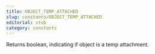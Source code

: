 ```yaml
---
title: OBJECT_TEMP_ATTACHED
slug: constants/OBJECT_TEMP_ATTACHED
editorial: stub
category: constants
---
```


<LSLConstant
	name="OBJECT_TEMP_ATTACHED"
	type="integer"
	value="34"
/>

Returns boolean, indicating if object is a temp attachment.
